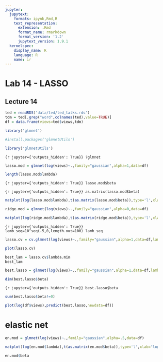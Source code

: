 ---
jupyter:
  jupytext:
    formats: ipynb,Rmd,R
    text_representation:
      extension: .Rmd
      format_name: rmarkdown
      format_version: '1.2'
      jupytext_version: 1.9.1
  kernelspec:
    display_name: R
    language: R
    name: ir
---

# Lab 14 - LASSO
## Lecture 14

```{r}
ted = readRDS('data/ted/ted_talks.rds')
tdm = ted[,grep("word",colnames(ted),value=TRUE)]
df = data.frame(views=ted$views,tdm)
```

```{r}
library('glmnet')
```

```{r}
#install.packages('glmnetUtils')
```

```{r}
library('glmnetUtils')
```

```{r jupyter={'outputs_hidden': True}}
?glmnet
```

```{r}
lasso.mod = glmnet(log(views)~.,family="gaussian",alpha=1,data=df)
```

```{r}
length(lasso.mod$lambda)
```

```{r jupyter={'outputs_hidden': True}}
lasso.mod$beta
```

```{r jupyter={'outputs_hidden': True}}
as.matrix(lasso.mod$beta)
```

```{r}
matplot(log(lasso.mod$lambda),t(as.matrix(lasso.mod$beta)),type='l',xlab="log(lam)",ylab="beta")
```

```{r}
ridge.mod = glmnet(log(views)~.,family="gaussian",alpha=0,data=df)
```

```{r}
matplot(log(ridge.mod$lambda),t(as.matrix(ridge.mod$beta)),type='l',xlab="log(lam)",ylab="beta")
```

```{r jupyter={'outputs_hidden': True}}
lamb_seq=10^seq(-5,0,length.out=100)
lamb_seq
```

```{r}
lasso.cv = cv.glmnet(log(views)~.,family="gaussian",alpha=1,data=df,lambda=lamb_seq)
```

```{r}
plot(lasso.cv)
```

```{r}
best_lam = lasso.cv$lambda.min
best_lam
```

```{r}
best.lasso = glmnet(log(views)~.,family="gaussian",alpha=1,data=df,lambda=best_lam)
```

```{r}
dim(best.lasso$beta)
```

```{r jupyter={'outputs_hidden': True}}
best.lasso$beta
```

```{r}
sum(best.lasso$beta!=0)
```

```{r}
plot(log(df$views),predict(best.lasso,newdata=df))
```

# elastic net

```{r}
en.mod = glmnet(log(views)~.,family="gaussian",alpha=.5,data=df)
```

```{r}
matplot(log(en.mod$lambda),t(as.matrix(en.mod$beta)),type='l',xlab="log(lam)",ylab="beta")
```

```{r}
en.mod$beta
```

```{r}

```
